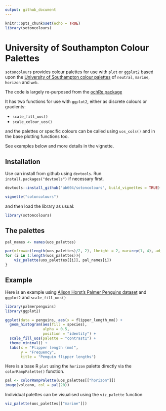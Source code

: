 ```yaml
---
output: github_document
---
```


```r
knitr::opts_chunk$set(echo = TRUE)
library(sotoncolours)
```

# University of Southampton Colour Palettes

`sotoncolours` provides colour palettes for use with `plot` or `ggplot2`
based upon the [University of Southampton colour palettes](https://www.southampton.ac.uk/brand/category/colour/) of  `neutral`,
`marine`, `horizon` and `web`.

The code is largely re-purposed from the [ochRe package](https://github.com/ropenscilabs/ochRe)

It has two functions for use with `ggplot2`, either as discrete colours or gradients:

+ `scale_fill_uos()`
+ `scale_colour_uos()`

and the palettes or specific colours can be called using `uos_cols()` and in the 
base plotting functions too. 

See examples below and more details in the vignette.

## Installation

Use can install from github using `devtools`. Run `install.packages("devtools")`
if necessary first.

```r
devtools::install_github("ab604/sotoncolours", build_vignettes = TRUE)
```

```r
vignette("sotoncolours")
```


and then load the library as usual:

```r
library(sotoncolours)
```

## The palettes

```r
pal_names <- names(uos_palettes)

par(mfrow=c(length(uos_palettes)/2, 2), lheight = 2, mar=rep(1, 4), adj = 0)
for (i in 1:length(uos_palettes)){
    viz_palette(uos_palettes[[i]], pal_names[i])
}
```

## Example

Here is an example using [Alison Horst's Palmer Penguins dataset](https://github.com/allisonhorst/palmerpenguins)
and `ggplot2` and `scale_fill_uos()`

```r
library(palmerpenguins)
library(ggplot2)

ggplot(data = penguins, aes(x = flipper_length_mm)) +
  geom_histogram(aes(fill = species), 
                 alpha = 0.5, 
                 position = "identity") +
  scale_fill_uos(palette = "contrast1") +
  theme_minimal() +
  labs(x = "Flipper length (mm)",
       y = "Frequency",
       title = "Penguin flipper lengths")
```

Here is a base R `plot` using the `horizon` palette directly via the `colorRampPalette()` function.

```r
pal <- colorRampPalette(uos_palettes[["horizon"]])
image(volcano, col = pal(20))
```

Individual palettes can be visualised using the `viz_palette` function

```r
viz_palette(uos_palettes[["marine"]])
```
